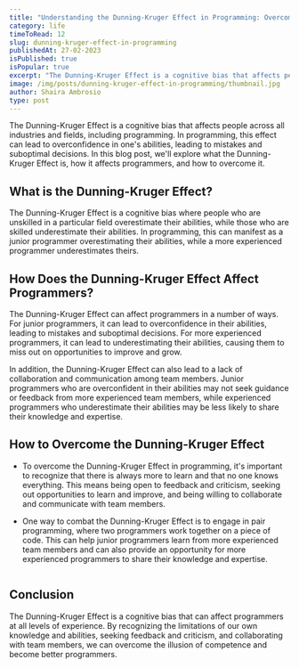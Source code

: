 ```yaml
---
title: "Understanding the Dunning-Kruger Effect in Programming: Overcoming the Illusion of Competence"
category: life
timeToRead: 12
slug: dunning-kruger-effect-in-programming
publishedAt: 27-02-2023
isPublished: true
isPopular: true
excerpt: "The Dunning-Kruger Effect is a cognitive bias that affects people across all industries and fields, including programming."
image: /img/posts/dunning-kruger-effect-in-programming/thumbnail.jpg
author: Shaira Ambrosio
type: post
---
```


<div id="introduction">
  The Dunning-Kruger Effect is a cognitive bias that affects people across all industries and fields, including
  programming. In programming, this effect can lead to overconfidence in one's abilities, leading to mistakes and
  suboptimal decisions. In this blog post, we'll explore what the Dunning-Kruger Effect is, how it affects programmers,
  and how to overcome it.
</div>

## What is the Dunning-Kruger Effect?

The Dunning-Kruger Effect is a cognitive bias where people who are unskilled in a particular field overestimate their abilities, while those who are skilled underestimate their abilities. In programming, this can manifest as a junior programmer overestimating their abilities, while a more experienced programmer underestimates theirs.

## How Does the Dunning-Kruger Effect Affect Programmers?

The Dunning-Kruger Effect can affect programmers in a number of ways. For junior programmers, it can lead to overconfidence in their abilities, leading to mistakes and suboptimal decisions. For more experienced programmers, it can lead to underestimating their abilities, causing them to miss out on opportunities to improve and grow.

In addition, the Dunning-Kruger Effect can also lead to a lack of collaboration and communication among team members. Junior programmers who are overconfident in their abilities may not seek guidance or feedback from more experienced team members, while experienced programmers who underestimate their abilities may be less likely to share their knowledge and expertise.

## How to Overcome the Dunning-Kruger Effect

- To overcome the Dunning-Kruger Effect in programming, it's important to recognize that there is always more to learn and that no one knows everything. This means being open to feedback and criticism, seeking out opportunities to learn and improve, and being willing to collaborate and communicate with team members.

- One way to combat the Dunning-Kruger Effect is to engage in pair programming, where two programmers work together on a piece of code. This can help junior programmers learn from more experienced team members and can also provide an opportunity for more experienced programmers to share their knowledge and expertise.

<Image src="/img/posts/dunning-kruger-effect-in-programming/think.png" alt="" width={1000} height={1000} />

## Conclusion

The Dunning-Kruger Effect is a cognitive bias that can affect programmers at all levels of experience. By recognizing the limitations of our own knowledge and abilities, seeking feedback and criticism, and collaborating with team members, we can overcome the illusion of competence and become better programmers.

<Image src="/img/posts/dunning-kruger-effect-in-programming/chess-piece.jpg" alt="" width={1000} height={600} />
